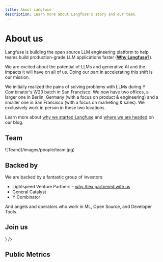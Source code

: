 ```yaml
---
title: About Langfuse
description: Learn more about Langfuse's story and our team.
---
```


# About us

Langfuse is building the open source LLM engineering platform to help teams build production-grade LLM applications faster (**[Why Langfuse?](/why)**).

We are excited about the potential of LLMs and generative AI and the impacts it will have on all of us. Doing our part in accelerating this shift is our mission.

We initially realized the pains of solving problems with LLMs during Y Combinator's W23 batch in San Francisco. We now have two offices, a larger one in Berlin, Germany (with a focus on product & engineering) and a smaller one in San Francisco (with a focus on marketing & sales). We exclusively work in person in these two locations.

Learn more about [why we started Langfuse](/blog/announcing-our-seed-round) and [where we are headed](/blog/2024-04-introducing-langfuse-2.0) on our blog.

## Team

<Frame>![Team](/images/people/team.jpg)</Frame>


<TeamMembers />

## Backed by

We are backed by a fantastic group of investors:

- Lightspeed Venture Partners – [why Alex partnered with us](https://lsvp.com/stories/building-with-langfuse-observability-analytics-for-llm-applications/)
- General Catalyst
- Y Combinator

And angels and operators who work in ML, Open Source, and Developer Tools.

## Join us


<Cards num={3}>
  <Card title="Careers page" href="/careers" icon={<UsersRound />} />
</Cards>

## Public Metrics


<PublicMetricsDashboard />
